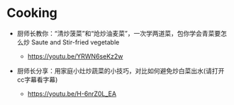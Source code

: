 # Cooking

- 厨师长教你：“清炒菠菜”和“炝炒油麦菜”，一次学两道菜，包你学会青菜要怎么炒 Saute and Stir-fried vegetable
    - https://youtu.be/YRWN6seKz2w

- 厨师长分享：用家庭小灶炒蔬菜的小技巧，对比如何避免炒白菜出水(请打开cc字幕看字幕)
  - https://youtu.be/H-6nrZ0L_EA